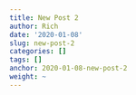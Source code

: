 ```yaml
---
title: New Post 2
author: Rich
date: '2020-01-08'
slug: new-post-2
categories: []
tags: []
anchor: 2020-01-08-new-post-2
weight: ~
---
```

